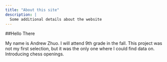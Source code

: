 ```yaml
---
title: "About this site"
description: |
  Some additional details about the website
---
```


##Hello There

My name is Andrew Zhuo. I will attend 9th grade in the fall. This project was not my first selection, but it was the only one where I could find data on. Introducing chess openings.
